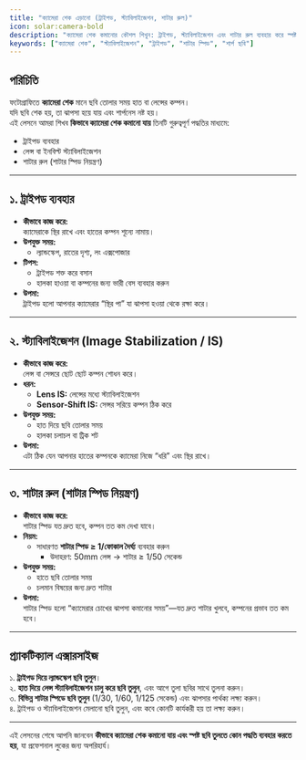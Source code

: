 ```yaml
---
title: "ক্যামেরা শেক এড়ানো (ট্রাইপড, স্ট্যাবিলাইজেশন, শাটার রুল)"
icon: solar:camera-bold
description: "ক্যামেরা শেক কমানোর কৌশল শিখুন: ট্রাইপড, স্ট্যাবিলাইজেশন এবং শাটার রুল ব্যবহার করে স্পষ্ট ছবি তুলুন।"
keywords: ["ক্যামেরা শেক", "স্ট্যাবিলাইজেশন", "ট্রাইপড", "শাটার স্পিড", "শার্প ছবি"]
---
```


## পরিচিতি

ফটোগ্রাফিতে **ক্যামেরা শেক** মানে ছবি তোলার সময় হাত বা লেন্সের কম্পন।  
যদি ছবি শেক হয়, তা ঝাপসা হয়ে যায় এবং শার্পনেস নষ্ট হয়।  
এই লেসনে আমরা শিখব **কিভাবে ক্যামেরা শেক কমানো যায়** তিনটি গুরুত্বপূর্ণ পদ্ধতির মাধ্যমে:  

- ট্রাইপড ব্যবহার  
- লেন্স বা ইনবিল্ট স্ট্যাবিলাইজেশন  
- শাটার রুল (শাটার স্পিড নিয়ন্ত্রণ)  

---

## ১. ট্রাইপড ব্যবহার

- **কীভাবে কাজ করে:**  
  ক্যামেরাকে স্থির রাখে এবং হাতের কম্পন শূন্যে নামায়।  
- **উপযুক্ত সময়:**  
  - ল্যান্ডস্কেপ, রাতের দৃশ্য, লং এক্সপোজার  
- **টিপস:**  
  - ট্রাইপড শক্ত করে বসান  
  - হালকা হাওয়া বা কম্পনের জন্য ভারী বেস ব্যবহার করুন  
- **উপমা:**  
  ট্রাইপড হলো আপনার ক্যামেরার “স্থির পা” যা ঝাপসা হওয়া থেকে রক্ষা করে।  

---

## ২. স্ট্যাবিলাইজেশন (Image Stabilization / IS)

- **কীভাবে কাজ করে:**  
  লেন্স বা সেন্সরে ছোট ছোট কম্পন শোধন করে।  
- **ধরন:**  
  - **Lens IS:** লেন্সের মধ্যে স্ট্যাবিলাইজেশন  
  - **Sensor-Shift IS:** সেন্সর সরিয়ে কম্পন ঠিক করে  
- **উপযুক্ত সময়:**  
  - হাত দিয়ে ছবি তোলার সময়  
  - হালকা চলাচল বা ট্রিক শট  
- **উপমা:**  
  এটা ঠিক যেন আপনার হাতের কম্পনকে ক্যামেরা নিজে “ধরি” এবং স্থির রাখে।  

---

## ৩. শাটার রুল (শাটার স্পিড নিয়ন্ত্রণ)

- **কীভাবে কাজ করে:**  
  শাটার স্পিড যত দ্রুত হবে, কম্পন তত কম দেখা যাবে।  
- **নিয়ম:**  
  - সাধারণত **শাটার স্পিড ≥ 1/ফোকাল দৈর্ঘ্য** ব্যবহার করুন  
    - উদাহরণ: 50mm লেন্স → শাটার ≥ 1/50 সেকেন্ড  
- **উপযুক্ত সময়:**  
  - হাতে ছবি তোলার সময়  
  - চলমান বিষয়ের জন্য দ্রুত শাটার  
- **উপমা:**  
  শাটার স্পিড হলো “ক্যামেরার চোখের ঝাপসা কমানোর সময়”—যত দ্রুত শাটার খুলবে, কম্পনের প্রভাব তত কম হবে।  

---

## প্র্যাকটিক্যাল এক্সারসাইজ

১. **ট্রাইপড দিয়ে ল্যান্ডস্কেপ ছবি তুলুন**।  
২. **হাত দিয়ে লেন্স স্ট্যাবিলাইজেশন চালু করে ছবি তুলুন**, এবং আগে তুলা ছবির সাথে তুলনা করুন।  
৩. **বিভিন্ন শাটার স্পিডে ছবি তুলুন** (1/30, 1/60, 1/125 সেকেন্ড) এবং ঝাপসার পার্থক্য লক্ষ্য করুন।  
৪. ট্রাইপড ও স্ট্যাবিলাইজেশন মেলানো ছবি তুলুন, এবং কবে কোনটি কার্যকরী হয় তা লক্ষ্য করুন।  

---

এই লেসনের শেষে আপনি জানবেন **কীভাবে ক্যামেরা শেক কমানো যায় এবং স্পষ্ট ছবি তুলতে কোন পদ্ধতি ব্যবহার করতে হয়**, যা প্রফেশনাল লুকের জন্য অপরিহার্য।  
